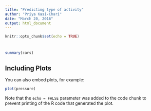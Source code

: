 ```yaml
---
title: "Predicting type of activity"
author: "Priya Kasi-Chari"
date: "March 20, 2016"
output: html_document
---
```


```r
knitr::opts_chunk$set(echo = TRUE)
```

# 

```r
summary(cars)
```

## Including Plots

You can also embed plots, for example:

```r
plot(pressure)
```

Note that the `echo = FALSE` parameter was added to the code chunk to prevent printing of the R code that generated the plot.
